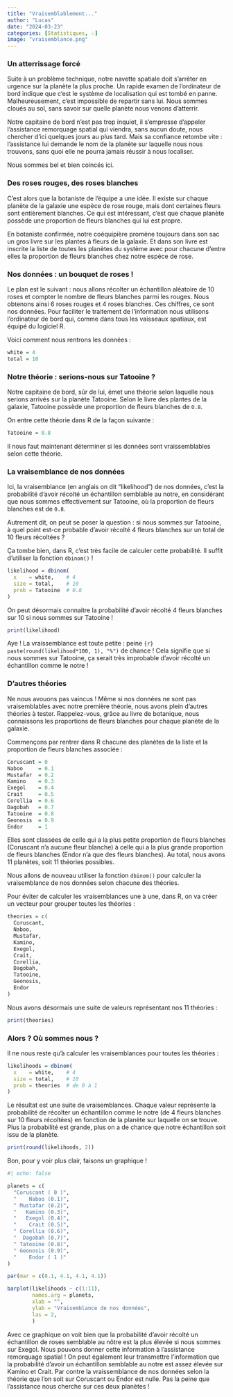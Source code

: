 ```yaml
---
title: "Vraisemblablement..."
author: "Lucas"
date: "2024-03-23"
categories: [Statistiques, 💡]
image: "vraisemblance.png"
---
```


### Un atterrissage forcé

Suite à un problème technique, notre navette spatiale doit s'arrêter en urgence sur la planète la plus proche. Un rapide examen de l'ordinateur de bord indique que c'est le système de localisation qui est tombé en panne. Malheureusement, c'est impossible de repartir sans lui. Nous sommes cloués au sol, sans savoir sur quelle planète nous venons d'atterrir.

Notre capitaine de bord n'est pas trop inquiet, il s'empresse d'appeler l'assistance remorquage spatial qui viendra, sans aucun doute, nous chercher d'ici quelques jours au plus tard. Mais sa confiance retombe vite : l'assistance lui demande le nom de la planète sur laquelle nous nous trouvons, sans quoi elle ne pourra jamais réussir à nous localiser.

Nous sommes bel et bien coincés ici.

### Des roses rouges, des roses blanches

C'est alors que la botaniste de l'équipe a une idée. Il existe sur chaque planète de la galaxie une espèce de rose rouge, mais dont certaines fleurs sont entièrement blanches. Ce qui est intéressant, c'est que chaque planète possède une proportion de fleurs blanches qui lui est propre.

En botaniste confirmée, notre coéquipière promène toujours dans son sac un gros livre sur les plantes à fleurs de la galaxie. Et dans son livre est inscrite la liste de toutes les planètes du système avec pour chacune d'entre elles la proportion de fleurs blanches chez notre espèce de rose.


### Nos données : un bouquet de roses !

Le plan est le suivant : nous allons récolter un échantillon aléatoire de 10 roses et compter le nombre de fleurs blanches parmi les rouges. Nous obtenons ainsi 6 roses rouges et 4 roses blanches. Ces chiffres, ce sont nos données. Pour faciliter le traitement de l'information nous utilisons l'ordinateur de bord qui, comme dans tous les vaisseaux spatiaux, est équipé du logiciel $\textsf{R}$.

Voici comment nous rentrons les données :

```r
white = 4
total = 10
```

### Notre théorie : serions-nous sur Tatooine ?

Notre capitaine de bord, sûr de lui, émet une théorie selon laquelle nous serions arrivés sur la planète Tatooine. Selon le livre des plantes de la galaxie, Tatooine possède une proportion de fleurs blanches de `O.8`.

On entre cette théorie dans $\textsf{R}$ de la façon suivante :

```r
Tatooine = 0.8
```

Il nous faut maintenant déterminer si les données sont vraissemblables selon cette théorie.

### La vraisemblance de nos données

Ici, la vraisemblance (en anglais on dit "likelihood") de nos données, c'est la probabilité d'avoir récolté un échantillon semblable au notre, en considérant que nous sommes effectivement sur Tatooine, où la proportion de fleurs blanches est de `0.8`.

Autrement dit, on peut se poser la question : si nous sommes sur Tatooine, à quel point est-ce probable d'avoir récolté 4 fleurs blanches sur un total de 10 fleurs récoltées ?

Ça tombe bien, dans $\textsf{R}$, c'est très facile de calculer cette probabilité. Il suffit d'utiliser la fonction `dbinom()` !

```r
likelihood = dbinom(
  x    = white,    # 4
  size = total,    # 10
  prob = Tatooine  # 0.8
)
```

On peut désormais connaitre la probabilité d'avoir récolté 4 fleurs blanches sur 10 si nous sommes sur Tatooine !

```r
print(likelihood)
```

Aye ! La vraissemblance est toute petite : peine `{r} paste(round(likelihood*100, 1), "%")` de chance ! Cela signifie que si nous sommes sur Tatooine, ça serait très improbable d'avoir récolté un échantillon comme le notre !

### D'autres théories

Ne nous avouons pas vaincus ! Même si nos données ne sont pas vraisemblables avec notre première théorie, nous avons plein d'autres théories à tester. Rappelez-vous, grâce au livre de botanique, nous connaissons les proportions de fleurs blanches pour chaque planète de la galaxie.

Commençons par rentrer dans $\textsf{R}$ chacune des planètes de la liste et la proportion de fleurs blanches associée :

```r
Coruscant = 0
Naboo     = 0.1
Mustafar  = 0.2
Kamino    = 0.3
Exegol    = 0.4
Crait     = 0.5
Corellia  = 0.6
Dagobah   = 0.7
Tatooine  = 0.8
Geonosis  = 0.9
Endor     = 1
```

Elles sont classées de celle qui a la plus petite proportion de fleurs blanches (Coruscant n'a aucune fleur blanche) à celle qui a la plus grande proportion de fleurs blanches (Endor n'a que des fleurs blanches). Au total, nous avons 11 planètes, soit 11 théories possibles.

Nous allons de nouveau utiliser la fonction `dbinom()` pour calculer la vraisemblance de nos données selon chacune des théories.

Pour éviter de calculer les vraisemblances une à une, dans $\textsf{R}$, on va créer un vecteur pour grouper toutes les théories :

```r
theories = c(
  Coruscant,
  Naboo,
  Mustafar,
  Kamino,
  Exegol,
  Crait,
  Corellia,
  Dagobah,
  Tatooine,
  Geonosis,
  Endor
)
```

Nous avons désormais une suite de valeurs représentant nos 11 théories :

```r
print(theories)
```

### Alors ? Où sommes nous ?

Il ne nous reste qu'à calculer les vraisemblances pour toutes les théories :

```r
likelihoods = dbinom(
  x    = white,    # 4
  size = total,    # 10
  prob = theories  # de 0 à 1
)
```

Le résultat est une suite de vraisemblances. Chaque valeur représente la probabilité de récolter un échantillon comme le notre (de 4 fleurs blanches sur 10 fleurs récoltées) en fonction de la planète sur laquelle on se trouve. Plus la probabilité est grande, plus on a de chance que notre échantillon soit issu de la planète.

```r
print(round(likelihoods, 2))
```

Bon, pour y voir plus clair, faisons un graphique !

```r
#| echo: false

planets = c(
  "Coruscant ( 0 )",
  "    Naboo (0.1)",
  " Mustafar (0.2)",
  "   Kamino (0.3)",
  "   Exegol (0.4)",
  "    Crait (0.5)",
  " Corellia (0.6)",
  "  Dagobah (0.7)",
  " Tatooine (0.8)",
  " Geonosis (0.9)",
  "    Endor ( 1 )"
)

par(mar = c(8.1, 4.1, 4.1, 4.1))

barplot(likelihoods ~ c(1:11),
        names.arg = planets,
        xlab = "",
        ylab = "Vraisemblance de nos données",
        las = 2,
        )
```

Avec ce graphique on voit bien que la probabilité d'avoir récolté un échantillon de roses semblable au nôtre est la plus élevée si nous sommes sur Exegol. Nous pouvons donner cette information à l'assistance remorquage spatial ! On peut également leur transmettre l'information que la probabilité d'avoir un échantillon semblable au notre est assez élevée sur Kamino et Crait. Par contre la vraissemblance de nos données selon la théorie que l'on soit sur Coruscant ou Endor est nulle. Pas la peine que l'assistance nous cherche sur ces deux planètes !
